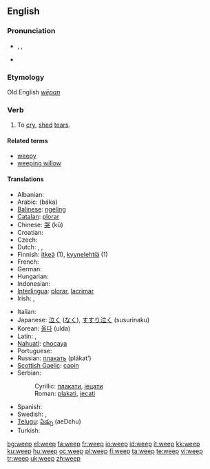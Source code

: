==English==

===Pronunciation===
* {{enPR|wēp}}, {{IPA|/wiːp/}}, {{SAMPA|/wi:p/}}
* {{audio|en-us-weep.ogg|Audio (US)}}
*: {{rhymes|iːp}}

===Etymology===
Old English ''[[wēpan]]''

===Verb===
{{en-verb|weeps|weeping|wept|wept}}

# To [[cry]], [[shed]] [[tear]]s.

====Related terms====
* [[weepy]]
* [[weeping willow]]

====Translations====
{{trans-top|To cry, shed tears}}
* Albanian: {{t-|sq|qan|xs=Albanian}}
* Arabic: {{Arab|[[بكى]]}} (báka)
* [[Balinese]]: [[ngeling]]
* [[Catalan]]: [[plorar]]
* Chinese: [[哭]] (kū)
* Croatian: {{t-|hr|plakati}}
* Czech: {{t-|cs|plakat}}
* Dutch: {{t+|nl|huilen}}, {{t+|nl|wenen}}, {{t-|nl|schreien}}
* Finnish: [[itkeä]] (1), [[kyynelehtiä]] (1)
* French: {{t+|fr|pleurer}}
* German: {{t+|de|weinen}}
* Hungarian: {{t+|hu|sír}}
* Indonesian: {{t+|id|tangis|xs=Indonesian}}
* [[Interlingua]]: [[plorar]], [[lacrimar]]
* Irish: {{t-|ga|caoin|xs=Irish}}, {{t-|ga|goil|xs=Irish}}
{{trans-mid}}
* Italian: {{t+|it|piangere}}
* Japanese: [[泣く]] ([[なく]]), [[すすり泣く]] (susurinaku)
* Korean: [[울다]] (ulda)
* Latin: {{t-|la|fleo|alt=fleō}}, {{t+|la|lacrimo|alt=lacrimō}}
* [[Nahuatl]]: [[chocaya]]
* Portuguese: {{t+|pt|chorar}}
* Russian: [[плакать]] (plákat’)
* [[Scottish Gaelic]]: [[caoin#Scottish Gaelic|caoin]]
* Serbian:
*: Cyrillic: [[плакати]], [[јецати]]
*: Roman: [[plakati]], [[jecati]]
* Spanish: {{t+|es|llorar}}
* Swedish: {{t+|sv|gråta}}, {{t+|sv|grina}}
* [[Telugu]]: [[ఏడ్చు]] (aeDchu)
* Turkish: {{t+|tr|ağlamak}}
{{trans-bottom}}

[[bg:weep]]
[[el:weep]]
[[fa:weep]]
[[fr:weep]]
[[io:weep]]
[[id:weep]]
[[it:weep]]
[[kk:weep]]
[[ku:weep]]
[[hu:weep]]
[[oc:weep]]
[[pl:weep]]
[[fi:weep]]
[[ta:weep]]
[[te:weep]]
[[vi:weep]]
[[tr:weep]]
[[uk:weep]]
[[zh:weep]]